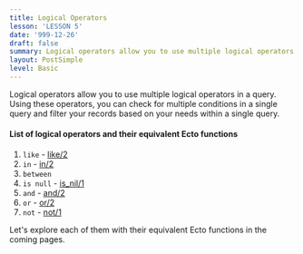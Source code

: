 ```yaml
---
title: Logical Operators
lesson: 'LESSON 5'
date: '999-12-26'
draft: false
summary: Logical operators allow you to use multiple logical operators in a query.
layout: PostSimple
level: Basic
---
```


Logical operators allow you to use multiple logical operators in a query. Using these operators, you can check for multiple conditions in a single query and filter your records based on your needs within a single query.

#### List of logical operators and their equivalent Ecto functions

1. `like` - [like/2](https://hexdocs.pm/ecto/Ecto.Query.API.html#like/2)
2. `in` - [in/2](https://hexdocs.pm/ecto/Ecto.Query.API.html#in/2)
3. `between`
4. `is null` - [is_nil/1](https://hexdocs.pm/ecto/Ecto.Query.API.html#is_nil/1)
5. `and` - [and/2](https://hexdocs.pm/ecto/Ecto.Query.API.html#and/2)
6. `or` - [or/2](https://hexdocs.pm/ecto/Ecto.Query.API.html#or/2)
7. `not` - [not/1](https://hexdocs.pm/ecto/Ecto.Query.API.html#not/1)

Let's explore each of them with their equivalent Ecto functions in the coming pages.
